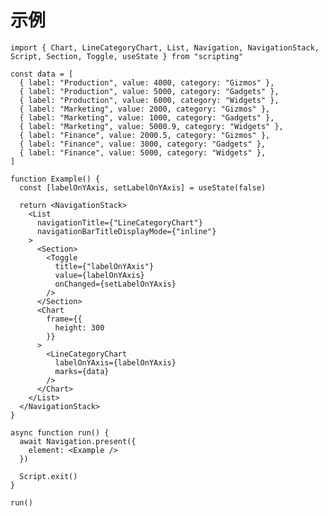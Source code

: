# 示例

```tsx
import { Chart, LineCategoryChart, List, Navigation, NavigationStack, Script, Section, Toggle, useState } from "scripting"

const data = [
  { label: "Production", value: 4000, category: "Gizmos" },
  { label: "Production", value: 5000, category: "Gadgets" },
  { label: "Production", value: 6000, category: "Widgets" },
  { label: "Marketing", value: 2000, category: "Gizmos" },
  { label: "Marketing", value: 1000, category: "Gadgets" },
  { label: "Marketing", value: 5000.9, category: "Widgets" },
  { label: "Finance", value: 2000.5, category: "Gizmos" },
  { label: "Finance", value: 3000, category: "Gadgets" },
  { label: "Finance", value: 5000, category: "Widgets" },
]

function Example() {
  const [labelOnYAxis, setLabelOnYAxis] = useState(false)

  return <NavigationStack>
    <List
      navigationTitle={"LineCategoryChart"}
      navigationBarTitleDisplayMode={"inline"}
    >
      <Section>
        <Toggle
          title={"labelOnYAxis"}
          value={labelOnYAxis}
          onChanged={setLabelOnYAxis}
        />
      </Section>
      <Chart
        frame={{
          height: 300
        }}
      >
        <LineCategoryChart
          labelOnYAxis={labelOnYAxis}
          marks={data}
        />
      </Chart>
    </List>
  </NavigationStack>
}

async function run() {
  await Navigation.present({
    element: <Example />
  })

  Script.exit()
}

run()
```